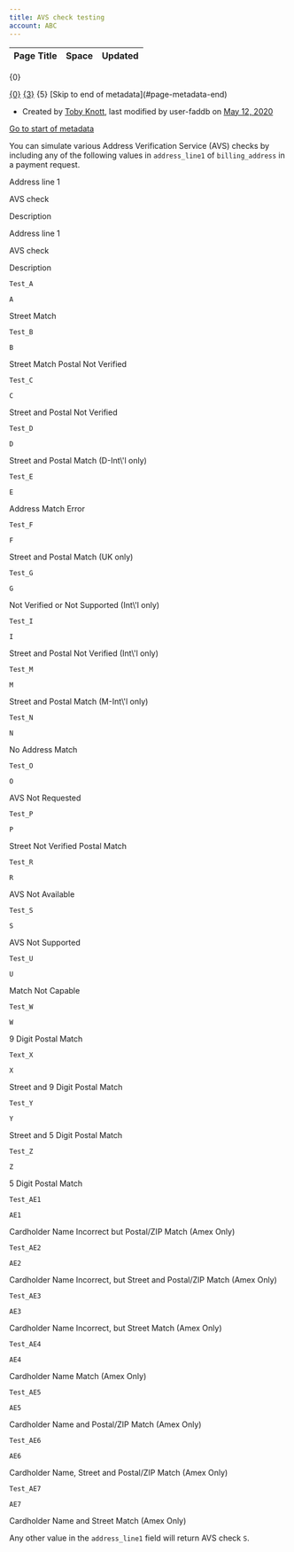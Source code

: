 ```yaml
---
title: AVS check testing
account: ABC
---
```


<table class="aui"> <thead> <tr class="header"> <th class="search-result-title">Page Title</th> <th class="search-result-space">Space</th> <th class="search-result-date">Updated</th> </tr> </thead> </table> <p class="search-result-count">{0}</p> <tr class="search-result"> <td class="search-result-title"><a href="{1}" class="content-type-{2}"><span>{0}</span></a></td> <td class="search-result-space"><a class="space" href="/display/{4}/" title="{3}">{3}</a></td> <td class="search-result-date"><span class="date" title="{6}">{5}</span></td> </tr> [Skip to end of metadata](#page-metadata-end)

*   Created by [Toby Knott](    /display/~toby.knott
    ), last modified by user-faddb on [May 12, 2020](/pages/diffpagesbyversion.action?pageId=5931504&selectedPageVersions=2&selectedPageVersions=3 "Show changes")

[Go to start of metadata](#page-metadata-start)

You can simulate various Address Verification Service (AVS) checks by including any of the following values in `address_line1` of `billing_address` in a payment request.

Address line 1

AVS check

Description

Address line 1

AVS check

Description

`Test_A`

`A`

Street Match

`Test_B`

`B`

Street Match Postal Not Verified

`Test_C`

`C`

Street and Postal Not Verified

`Test_D`

`D`

Street and Postal Match (D-Int\\'l only)

`Test_E`

`E`

Address Match Error

`Test_F`

`F`

Street and Postal Match (UK only)

`Test_G`

`G`

Not Verified or Not Supported (Int\\'l only)

`Test_I`

`I`

Street and Postal Not Verified (Int\\'l only)

`Test_M`

`M`

Street and Postal Match (M-Int\\'l only)

`Test_N`

`N`

No Address Match

`Test_O`

`O`

AVS Not Requested

`Test_P`

`P`

Street Not Verified Postal Match

`Test_R`

`R`

AVS Not Available

`Test_S`

`S`

AVS Not Supported

`Test_U`

`U`

Match Not Capable

`Test_W`

`W`

9 Digit Postal Match

`Text_X`

`X`

Street and 9 Digit Postal Match

`Test_Y`

`Y`

Street and 5 Digit Postal Match

`Test_Z`

`Z`

5 Digit Postal Match

`Test_AE1`

`AE1`

Cardholder Name Incorrect but Postal/ZIP Match (Amex Only)

`Test_AE2`

`AE2`

Cardholder Name Incorrect, but Street and Postal/ZIP Match (Amex Only)

`Test_AE3`

`AE3`

Cardholder Name Incorrect, but Street Match (Amex Only)

`Test_AE4`

`AE4`

Cardholder Name Match (Amex Only)

`Test_AE5`

`AE5`

Cardholder Name and Postal/ZIP Match (Amex Only)

`Test_AE6`

`AE6`

Cardholder Name, Street and Postal/ZIP Match (Amex Only)

`Test_AE7`

`AE7`

Cardholder Name and Street Match (Amex Only)

Any other value in the `address_line1` field will return AVS check `S`.
